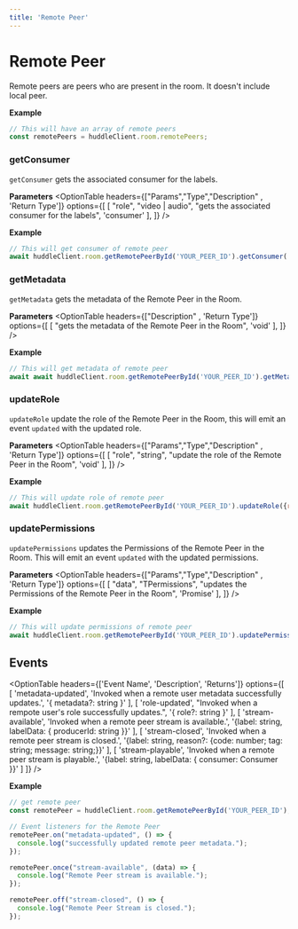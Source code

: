 ```yaml
---
title: 'Remote Peer'
---
```



# Remote Peer 

Remote peers are peers who are present in the room. It doesn't include local peer. 

**Example** 

```js
// This will have an array of remote peers
const remotePeers = huddleClient.room.remotePeers;
```

### getConsumer

`getConsumer` gets the associated consumer for the labels.

**Parameters**
<OptionTable
    headers={["Params","Type","Description" , 'Return Type']}
  options={[
    [
      "role",
      "video | audio",
      "gets the associated consumer for the labels",
      'consumer'
    ],
  ]}
/>

**Example**


```jsx
// This will get consumer of remote peer
await huddleClient.room.getRemotePeerById('YOUR_PEER_ID').getConsumer('YOUR_LABEL');
```

### getMetadata

`getMetadata` gets the metadata of the Remote Peer in the Room.

**Parameters**
<OptionTable
    headers={["Description" , 'Return Type']}
  options={[
    [
      "gets the metadata of the Remote Peer in the Room",
      'void'
    ],
  ]}
/>

**Example**


```jsx
// This will get metadata of remote peer
await await huddleClient.room.getRemotePeerById('YOUR_PEER_ID').getMetadata();
```



### updateRole

`updateRole` update the role of the Remote Peer in the Room, this will emit an event `updated` with the updated role.

**Parameters**
<OptionTable
    headers={["Params","Type","Description" , 'Return Type']}
  options={[
    [
      "role",
      "string",
      "update the role of the Remote Peer in the Room",
      'void'
    ],
  ]}
/>

**Example**


```jsx
// This will update role of remote peer
await huddleClient.room.getRemotePeerById('YOUR_PEER_ID').updateRole({role:string});
```

 ### updatePermissions

`updatePermissions` updates the Permissions of the Remote Peer in the Room. This will emit an event `updated` with the updated permissions.


**Parameters**
<OptionTable
    headers={["Params","Type","Description" , 'Return Type']}
  options={[
    [
      "data",
      "TPermissions",
      "updates the Permissions of the Remote Peer in the Room",
      'Promise<void>'
    ],
  ]}
/>

**Example**


```jsx
// This will update permissions of remote peer
await huddleClient.room.getRemotePeerById('YOUR_PEER_ID').updatePermissions(data:TPermissions);
```

## Events

<OptionTable 
    headers={['Event Name', 'Description', 'Returns']}
    options={[
        [
            'metadata-updated',
            'Invoked when a remote user metadata successfully updates.',
            '{ metadata?: string }'
        ],
        [
            'role-updated',
            "Invoked when a rempote user's role successfully updates.",
            '{ role?: string }'
        ],
        [
            'stream-available',
            'Invoked when a remote peer stream is available.',
            '{label: string, labelData: { producerId: string }}'
        ],
        [
            'stream-closed',
            'Invoked when a remote peer stream is closed.',
            '{label: string, reason?: {code: number; tag: string; message: string;}}'
        ],
        [
            'stream-playable',
            'Invoked when a remote peer stream is playable.',
            '{label: string, labelData: { consumer: Consumer }}'
        ]
    ]}
/>


**Example**

```js
// get remote peer 
const remotePeer = huddleClient.room.getRemotePeerById('YOUR_PEER_ID');

// Event listeners for the Remote Peer
remotePeer.on("metadata-updated", () => {
  console.log("successfully updated remote peer metadata.");
});

remotePeer.once("stream-available", (data) => {
  console.log("Remote Peer stream is available.");
});

remotePeer.off("stream-closed", () => {
  console.log("Remote Peer Stream is closed.");
});